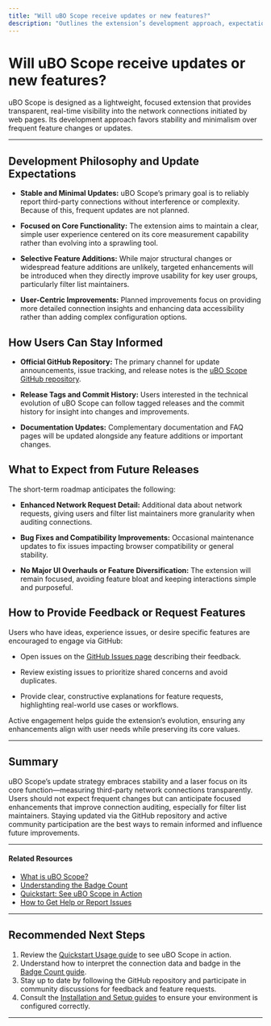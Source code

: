 ```yaml
---
title: "Will uBO Scope receive updates or new features?"
description: "Outlines the extension’s development approach, expectations regarding updates, and how users can stay informed about new releases or planned changes."
---
```


# Will uBO Scope receive updates or new features?

uBO Scope is designed as a lightweight, focused extension that provides transparent, real-time visibility into the network connections initiated by web pages. Its development approach favors stability and minimalism over frequent feature changes or updates.

---

## Development Philosophy and Update Expectations

- **Stable and Minimal Updates:**
  uBO Scope’s primary goal is to reliably report third-party connections without interference or complexity. Because of this, frequent updates are not planned.

- **Focused on Core Functionality:**
  The extension aims to maintain a clear, simple user experience centered on its core measurement capability rather than evolving into a sprawling tool.

- **Selective Feature Additions:**
  While major structural changes or widespread feature additions are unlikely, targeted enhancements will be introduced when they directly improve usability for key user groups, particularly filter list maintainers.

- **User-Centric Improvements:**
  Planned improvements focus on providing more detailed connection insights and enhancing data accessibility rather than adding complex configuration options.


## How Users Can Stay Informed

- **Official GitHub Repository:**
  The primary channel for update announcements, issue tracking, and release notes is the [uBO Scope GitHub repository](https://github.com/gorhill/uBO-Scope).

- **Release Tags and Commit History:**
  Users interested in the technical evolution of uBO Scope can follow tagged releases and the commit history for insight into changes and improvements.

- **Documentation Updates:**
  Complementary documentation and FAQ pages will be updated alongside any feature additions or important changes.


## What to Expect from Future Releases

The short-term roadmap anticipates the following:

- **Enhanced Network Request Detail:**
  Additional data about network requests, giving users and filter list maintainers more granularity when auditing connections.

- **Bug Fixes and Compatibility Improvements:**
  Occasional maintenance updates to fix issues impacting browser compatibility or general stability.

- **No Major UI Overhauls or Feature Diversification:**
  The extension will remain focused, avoiding feature bloat and keeping interactions simple and purposeful.


## How to Provide Feedback or Request Features

Users who have ideas, experience issues, or desire specific features are encouraged to engage via GitHub:

- Open issues on the [GitHub Issues page](https://github.com/gorhill/uBO-Scope/issues) describing their feedback.

- Review existing issues to prioritize shared concerns and avoid duplicates.

- Provide clear, constructive explanations for feature requests, highlighting real-world use cases or workflows.

<Tip>
Active engagement helps guide the extension’s evolution, ensuring any enhancements align with user needs while preserving its core values.
</Tip>

---

## Summary

uBO Scope’s update strategy embraces stability and a laser focus on its core function—measuring third-party network connections transparently. Users should not expect frequent changes but can anticipate focused enhancements that improve connection auditing, especially for filter list maintainers. Staying updated via the GitHub repository and active community participation are the best ways to remain informed and influence future improvements.


---

#### Related Resources
- [What is uBO Scope?](/overview/product-intro-core-value/what-is-ubo-scope)
- [Understanding the Badge Count](/faq/getting-started-faq/interpret-badge-count)
- [Quickstart: See uBO Scope in Action](/getting-started/usage-validation-troubleshooting/quickstart-usage)
- [How to Get Help or Report Issues](/faq/support-community-faq/where-to-get-support)


---

## Recommended Next Steps

1. Review the [Quickstart Usage guide](/getting-started/usage-validation-troubleshooting/quickstart-usage) to see uBO Scope in action.
2. Understand how to interpret the connection data and badge in the [Badge Count guide](/guides/getting-started/understanding-badge).
3. Stay up to date by following the GitHub repository and participate in community discussions for feedback and feature requests.
4. Consult the [Installation and Setup guides](/getting-started/setup-installation/) to ensure your environment is configured correctly.


---